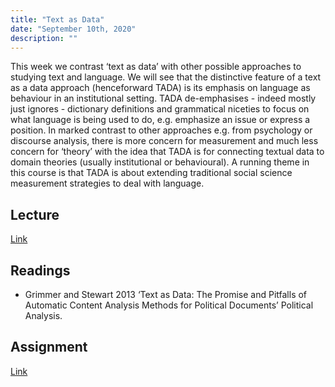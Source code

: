 ```yaml
---
title: "Text as Data"
date: "September 10th, 2020"
description: ""
---
```


This week we contrast 'text as data' with other possible approaches to
studying text and language. We will see that the distinctive feature
of a text as a data approach (henceforward TADA) is its emphasis on
language as behaviour in an institutional setting. TADA de-emphasises -
indeed mostly just ignores - dictionary definitions and grammatical niceties to
focus on what language is being used to do, e.g. emphasize an issue or
express a position. In marked contrast to  other approaches e.g. from
psychology or discourse analysis, there is more concern for measurement and
much less concern for 'theory' with the idea that TADA is for connecting
textual data to domain theories (usually institutional or behavioural).
A running theme in this course is that TADA is about extending traditional
social science measurement strategies to deal with language.

## Lecture

[Link](https://moodle.hertie-school.org/course/index.php?categoryid=266)

## Readings

- Grimmer and Stewart 2013 'Text as Data: The Promise and Pitfalls of
  Automatic Content Analysis Methods for Political Documents' Political
  Analysis.

## Assignment

[Link](https://rstudio.cloud/)
